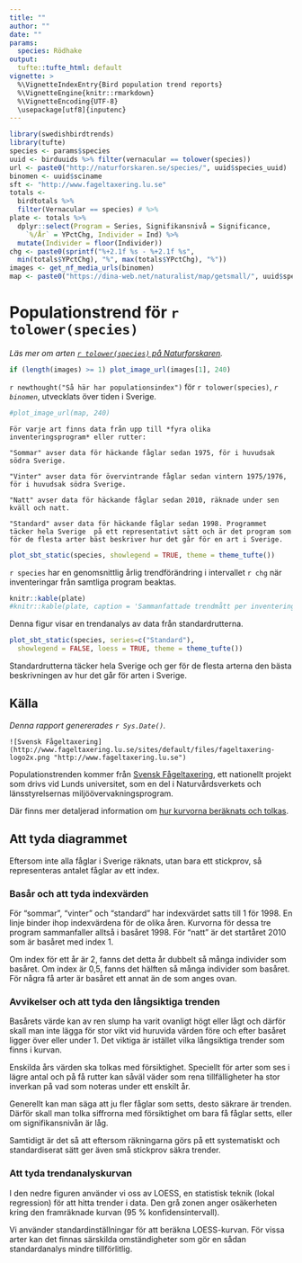 ```yaml
---
title: ""
author: ""
date: ""
params:
  species: Rödhake
output:
  tufte::tufte_html: default
vignette: >
  %\VignetteIndexEntry{Bird population trend reports}
  %\VignetteEngine{knitr::rmarkdown}
  %\VignetteEncoding{UTF-8}
  \usepackage[utf8]{inputenc}
---
```


```r
library(swedishbirdtrends)
library(tufte)
species <- params$species
uuid <- birduuids %>% filter(vernacular == tolower(species))
url <- paste0("http://naturforskaren.se/species/", uuid$species_uuid)
binomen <- uuid$sciname
sft <- "http://www.fageltaxering.lu.se"
totals <- 
  birdtotals %>% 
  filter(Vernacular == species) # %>% 
plate <- totals %>%
  dplyr::select(Program = Series, Signifikansnivå =	Significance,
    `%/År` = YPctChg, Individer = Ind) %>%
  mutate(Individer = floor(Individer))
chg <- paste0(sprintf("%+2.1f %s - %+2.1f %s", 
  min(totals$YPctChg), "%", max(totals$YPctChg), "%"))
images <- get_nf_media_urls(binomen)
map <- paste0("https://dina-web.net/naturalist/map/getsmall/", uuid$species_uuid, "/raster.png")
```

# Populationstrend för `r tolower(species)`

*Läs mer om arten [`r tolower(species)` på Naturforskaren](`r url`).* 

```r
if (length(images) >= 1) plot_image_url(images[1], 240)
```

`r newthought("Så här har populationsindex")` för `r tolower(species)`, *`r binomen`*, utvecklats över tiden i Sverige. 

```r
#plot_image_url(map, 240)
```

```marginfigure
För varje art finns data från upp till *fyra olika inventeringsprogram* eller rutter: 
```

```marginfigure
"Sommar" avser data för häckande fåglar sedan 1975, för i huvudsak södra Sverige.
```

```marginfigure
"Vinter" avser data för övervintrande fåglar sedan vintern 1975/1976, för i huvudsak södra Sverige.
```

```marginfigure
"Natt" avser data för häckande fåglar sedan 2010, räknade under sen kväll och natt. 
```

```marginfigure
"Standard" avser data för häckande fåglar sedan 1998. Programmet täcker hela Sverige  på ett representativt sätt och är det program som för de flesta arter bäst beskriver hur det går för en art i Sverige.
```

```r
plot_sbt_static(species, showlegend = TRUE, theme = theme_tufte())
```

`r species` har en genomsnittlig årlig trendförändring i intervallet `r chg` när inventeringar från samtliga program beaktas. 

```r
knitr::kable(plate)
#knitr::kable(plate, caption = 'Sammanfattade trendmått per inventeringsprogram')
```

Denna figur visar en trendanalys av data från standardrutterna.

```r
plot_sbt_static(species, series=c("Standard"), 
  showlegend = FALSE, loess = TRUE, theme = theme_tufte())
```

Standardrutterna täcker hela Sverige och ger för de flesta arterna den bästa beskrivningen av hur det går för arten i Sverige. 

## Källa

*Denna rapport genererades `r Sys.Date()`.*

```marginfigure
![Svensk Fågeltaxering](http://www.fageltaxering.lu.se/sites/default/files/fageltaxering-logo2x.png "http://www.fageltaxering.lu.se")
```

Populationstrenden kommer från [Svensk Fågeltaxering](`r sft`), ett nationellt projekt som drivs vid Lunds universitet, som en del i Naturvårdsverkets och länsstyrelsernas miljöövervakningsprogram.  

Där finns mer detaljerad information om [hur kurvorna beräknats och tolkas](http://www.fageltaxering.lu.se/resultat/trender).
 
## Att tyda diagrammet

Eftersom inte alla fåglar i Sverige räknats, utan bara ett stickprov, så representeras antalet fåglar av ett index.

### Basår och att tyda indexvärden

För "sommar", "vinter" och "standard" har indexvärdet satts till 1 för 1998. En linje binder ihop indexvärdena för de olika åren. Kurvorna för dessa tre program sammanfaller alltså i basåret 1998. För "natt" är det startåret 2010 som är basåret med index 1. 

Om index för ett år är 2, fanns det detta år dubbelt så många individer som basåret. Om index är 0,5, fanns det hälften så många individer som basåret. För några få arter är basåret ett annat än de som anges ovan.

### Avvikelser och att tyda den långsiktiga trenden

Basårets värde kan av ren slump ha varit ovanligt högt eller lågt och därför skall man inte lägga för stor vikt vid huruvida värden före och efter basåret ligger över eller under 1. Det viktiga är istället vilka långsiktiga trender som finns i kurvan. 

Enskilda års värden ska tolkas med försiktighet. Speciellt för arter som ses i lägre antal och på få rutter kan såväl väder som rena tillfälligheter ha stor inverkan på vad som noteras under ett enskilt år. 

Generellt kan man säga att ju fler fåglar som setts, desto säkrare är trenden. Därför skall man tolka siffrorna med försiktighet om bara få fåglar setts, eller om signifikansnivån är låg. 

Samtidigt är det så att eftersom räkningarna görs på ett systematiskt och standardiserat sätt ger även små stickprov säkra trender.

### Att tyda trendanalyskurvan

I den nedre figuren använder vi oss av LOESS, en statistisk teknik (lokal regression) för att hitta trender i data. Den grå zonen anger osäkerheten kring den framräknade kurvan (95 % konfidensintervall). 

Vi använder standardinställningar för att beräkna LOESS-kurvan. För vissa arter kan det finnas särskilda omständigheter som gör en sådan standardanalys mindre tillförlitlig.
